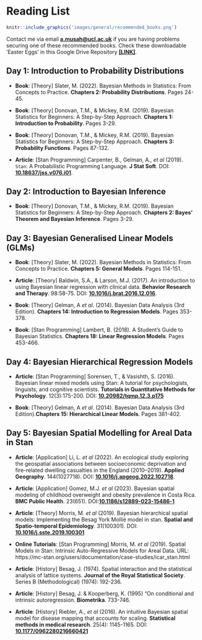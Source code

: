 # Reading List {-}

```r
knitr::include_graphics('images/general/recommended_books.png')
```

Contact me via email [**a.musah@ucl.ac.uk**](mailto:a.musah@ucl.ac.uk) if you are having problems securing one of these recommended books. Check these downloadable 'Easter Eggs' in this Google Drive Repository [**[LINK]**](https://drive.google.com/drive/folders/16aBg0uC1m_aLKry1QGgaHb9ZhxUBr7Wu?usp=share_link). 

## Day 1: Introduction to Probability Distributions {-}

- **Book**: [Theory] Slater, M. (2022). Bayesian Methods in Statistics: From Concepts to Practice. **Chapters 2: Probability Distributions**. Pages 24-45.

- **Book**: [Theory] Donovan, T.M., & Mickey, R.M. (2019). Bayesian Statistics for Beginners: A Step-by-Step Approach. **Chapters 1: Introduction to Probability**. Pages 3-29.

- **Book**: [Theory] Donovan, T.M., & Mickey, R.M. (2019). Bayesian Statistics for Beginners: A Step-by-Step Approach. **Chapters 3: Probability Functions**. Pages 87-132.

- **Article**: [Stan Programming] Carpenter, B., Gelman, A., _et al_ (2019). `Stan`: A Probabilistic Programming Language. **J Stat Soft**. DOI: [**10.18637/jss.v076.i01**](https://doi.org/10.18637%2Fjss.v076.i01).

## Day 2: Introduction to Bayesian Inference {-}

- **Book**: [Theory] Donovan, T.M., & Mickey, R.M. (2019). Bayesian Statistics for Beginners: A Step-by-Step Approach. **Chapters 2: Bayes' Theorem and Bayesian Inference**. Pages 3-29.

## Day 3: Bayesian Generalised Linear Models (GLMs) {-}

- **Book**: [Theory] Slater, M. (2022). Bayesian Methods in Statistics: From Concepts to Practice. **Chapters 5: General Models**. Pages 114-151.

- **Article**: [Theory] Baldwin, S.A., & Larson, M.J. (2017). An introduction to using Bayesian linear regression with clinical data. **Behavior Research and Therapy**. 98:58-75. DOI: [**10.1016/j.brat.2016.12.016**](https://doi.org/10.1016/j.brat.2016.12.016).

- **Book**: [Theory] Gelman, A _et al_. (2014). Bayesian Data Analysis (3rd Edition). **Chapters 14: Introduction to Regression Models**. Pages 353-378.

- **Book**: [Stan Programming] Lambert, B. (2018). A Student's Guide to Bayesian Statistics. **Chapters 18: Linear Regression Models**. Pages 453-466.

## Day 4: Bayesian Hierarchical Regression Models {-}

- **Article**: [Stan Programming] Sorensen, T., & Vasishth, S. (2016). Bayesian linear mixed models using Stan: A tutorial for psychologists, linguists, and cognitive scientists. **Tutorials in Quantitative Methods for Psychology**. 12(3):175-200. DOI: [**10.20982/tqmp.12.3.p175**](https://www.tqmp.org/RegularArticles/vol12-3/p175/p175.pdf)

- **Book**: [Theory] Gelman, A _et al_. (2014). Bayesian Data Analysis (3rd Edition).**Chapters 15: Hierarchical Linear Models**. Pages 381-402.

## Day 5: Bayesian Spatial Modelling for Areal Data in Stan {-}

- **Article**: [Application] Li, L. _et al_ (2022). An ecological study exploring the geospatial associations between socioeconomic deprivation and fire-related dwelling casualties in the England (2010–2019). **Applied Geography**. 144(1027718). DOI: [**10.1016/j.apgeog.2022.102718**](https://doi.org/10.1016/j.apgeog.2022.102718).

- **Article**: [Application] Gomez, M.J. _et al_ (2023). Bayesian spatial modeling of childhood overweight and obesity prevalence in Costa Rica. **BMC Public Health**. 23(651). DOI:[**10.1186/s12889-023-15486-1**](https://doi.org/10.1186/s12889-023-15486-1)

- **Article**: [Theory] Morris, M. _et al_ (2019). Bayesian hierarchical spatial models: Implementing the Besag York Mollié model in stan. **Spatial and Spatio-temporal Epidemiology**. 31(100301). DOI: [**10.1016/j.sste.2019.100301 **](https://doi.org/10.1016/j.sste.2019.100301)

- **Online Tutorials**: [Stan Programming] Morris, M. _et al_ (2019). Spatial Models in Stan: Intrinsic Auto-Regressive Models for Areal Data. URL: https://mc-stan.org/users/documentation/case-studies/icar_stan.html

- **Article**: [History] Besag, J. (1974). Spatial interaction and the statistical analysis of lattice systems. **Journal of the Royal Statistical Society**. Series B (Methodological) (1974): 192-236.

- **Article**: [History] Besag, J. & Kooperberg, K. (1995) “On conditional and intrinsic autoregression. **Biometrika**. 733-746.

- **Article**: [History] Riebler, A., _et al_ (2016). An intuitive Bayesian spatial model for disease mapping that accounts for scaling. **Statistical methods in medical research**. 25(4): 1145-1165. DOI: [**10.1177/0962280216660421**](https://doi.org/10.1177/0962280216660421)